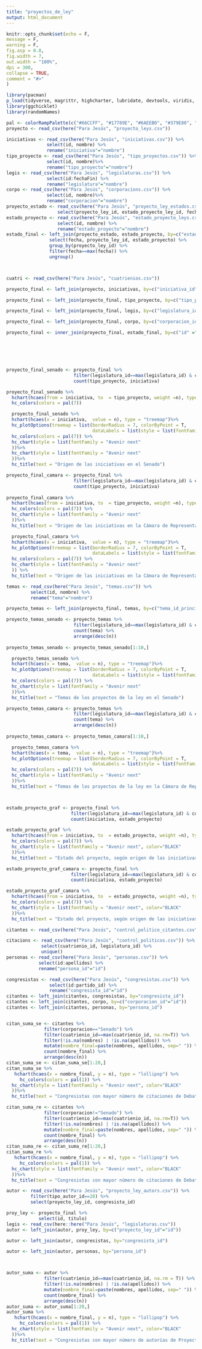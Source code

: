 ```yaml
---
title: "proyectos_de_ley"
output: html_document
---
```


```r
knitr::opts_chunk$set(echo = F, 
message = F,
warning = F, 
fig.asp = 0.8, 
fig.width = 7, 
out.width = "100%",
dpi = 300,
collapse = TRUE,
comment = "#>"
) 
```


```r
library(pacman)
p_load(tidyverse, magrittr, highcharter, lubridate, devtools, viridis, hrbrthemes, mapdata, here)
library(ggchicklet)
library(randomNames)

```




```r
pal <- colorRampPalette(c("#66CCFF", "#17789E", "#6AEEB0", "#379E80", "#F78031", "#374B9E", "#666666"))
proyecto <- read_csv(here("Para Jesús", "proyecto_leys.csv"))

iniciativas <- read_csv(here("Para Jesús", "iniciativas.csv")) %>% 
               select(id, nombre) %>% 
               rename("iniciativa"="nombre")
tipo_proyecto <- read_csv(here("Para Jesús", "tipo_proyectos.csv")) %>% 
               select(id, nombre)%>% 
               rename("tipo_proyecto"="nombre")
legis <- read_csv(here("Para Jesús", "legislaturas.csv")) %>% 
               select(id:fechaFin) %>% 
               rename("legislatura"="nombre")
corpo <- read_csv(here("Para Jesús", "corporacions.csv")) %>% 
               select(id, nombre)%>% 
               rename("corporacion"="nombre")
proyecto_estado <- read_csv(here("Para Jesús", "proyecto_ley_estados.csv")) %>% 
                   select(proyecto_ley_id, estado_proyecto_ley_id, fecha)
estado_proyecto <- read_csv(here("Para Jesús", "estado_proyecto_leys.csv")) %>% 
                   select(id, nombre) %>% 
                   rename("estado_proyecto"="nombre")
estado_final <- left_join(proyecto_estado, estado_proyecto, by=c("estado_proyecto_ley_id"="id")) %>% 
                select(fecha, proyecto_ley_id, estado_proyecto) %>% 
                group_by(proyecto_ley_id) %>% 
                filter(fecha==max(fecha)) %>% 
                ungroup()



cuatri <- read_csv(here("Para Jesús", "cuatrienios.csv"))

proyecto_final <- left_join(proyecto, iniciativas, by=c("iniciativa_id"="id"))

proyecto_final <- left_join(proyecto_final, tipo_proyecto, by=c("tipo_proyecto_id"="id"))

proyecto_final <- left_join(proyecto_final, legis, by=c("legislatura_id"="id"))

proyecto_final <- left_join(proyecto_final, corpo, by=c("corporacion_id"="id"))

proyecto_final <- inner_join(proyecto_final, estado_final, by=c("id" ="proyecto_ley_id"))







```






```r
proyecto_final_senado <- proyecto_final %>% 
                         filter(legislatura_id==max(legislatura_id) & corporacion=="Senado" & tipo_proyecto=="Proyecto de Ley")  %>% 
                         count(tipo_proyecto, iniciativa) 

proyecto_final_senado %>% 
  hchart(hcaes(from = iniciativa, to  = tipo_proyecto, weight =n), type = "sankey")%>%
  hc_colors(colors = pal(7)) 

```


```r

  proyecto_final_senado %>% 
  hchart(hcaes(x = iniciativa,  value = n), type = "treemap")%>%
  hc_plotOptions(treemap = list(borderRadius = 7, colorByPoint = T,
                                dataLabels = list(style = list(fontFamily = "Avenir next", fontSize = "16px")))) %>%
  hc_colors(colors = pal(7)) %>%
  hc_chart(style = list(fontFamily = "Avenir next"
  ))%>%
  hc_chart(style = list(fontFamily = "Avenir next"
  ))%>%
  hc_title(text = "Origen de las iniciativas en el Senado")

```




```r
proyecto_final_camara <- proyecto_final %>% 
                         filter(legislatura_id==max(legislatura_id) & corporacion!="Senado"& tipo_proyecto=="Proyecto de Ley") %>% 
                         count(tipo_proyecto, iniciativa) 
    
proyecto_final_camara %>% 
  hchart(hcaes(from = iniciativa, to  = tipo_proyecto, weight =n), type = "sankey") %>%
  hc_colors(colors = pal(7)) %>%
  hc_chart(style = list(fontFamily = "Avenir next"
  ))%>%
  hc_title(text = "Origen de las iniciativas en la Cámara de Representantes")

```


```r


  proyecto_final_camara %>% 
  hchart(hcaes(x = iniciativa,  value = n), type = "treemap")%>%
  hc_plotOptions(treemap = list(borderRadius = 7, colorByPoint = T,
                                dataLabels = list(style = list(fontFamily = "Avenir next", fontSize = "16px")))) %>%
  hc_colors(colors = pal(7)) %>%
  hc_chart(style = list(fontFamily = "Avenir next"
  )) %>%
  hc_title(text = "Origen de las iniciativas en la Cámara de Representantes")

```





```r

temas <- read_csv(here("Para Jesús", "temas.csv")) %>% 
         select(id, nombre) %>% 
         rename("tema"="nombre")

proyecto_temas <- left_join(proyecto_final, temas, by=c("tema_id_principal"="id")) 

proyecto_temas_senado <- proyecto_temas %>% 
                         filter(legislatura_id==max(legislatura_id) & corporacion=="Senado"& tipo_proyecto=="Proyecto de Ley") %>% 
                         count(tema) %>% 
                         arrange(desc(n)) 
                         
proyecto_temas_senado <- proyecto_temas_senado[1:10,]

  proyecto_temas_senado %>% 
  hchart(hcaes(x = tema,  value = n), type = "treemap")%>%
  hc_plotOptions(treemap = list(borderRadius = 7, colorByPoint = T,
                                dataLabels = list(style = list(fontFamily = "Avenir next", fontSize = "16px")))) %>%
  hc_colors(colors = pal(7)) %>%
  hc_chart(style = list(fontFamily = "Avenir next"
  ))%>%
  hc_title(text = "Temas de los proyectos de la ley en el Senado")


```


```r
proyecto_temas_camara <- proyecto_temas %>% 
                         filter(legislatura_id==max(legislatura_id) & corporacion!="Senado"& tipo_proyecto=="Proyecto de Ley") %>% 
                         count(tema) %>% 
                         arrange(desc(n)) 
                         
proyecto_temas_camara <- proyecto_temas_camara[1:10,]

  proyecto_temas_camara %>% 
  hchart(hcaes(x = tema,  value = n), type = "treemap")%>%
  hc_plotOptions(treemap = list(borderRadius = 7, colorByPoint = T,
                                dataLabels = list(style = list(fontFamily = "Avenir next", fontSize = "16px")))) %>%
  hc_colors(colors = pal(7)) %>%
  hc_chart(style = list(fontFamily = "Avenir next"
  ))%>%
  hc_title(text = "Temas de los proyectos de la ley en la Cámara de Representantes")




```

```r
estado_proyecto_graf <- proyecto_final %>% 
                        filter(legislatura_id==max(legislatura_id) & corporacion=="Senado" & tipo_proyecto=="Proyecto de Ley")  %>% 
                        count(iniciativa, estado_proyecto) 

estado_proyecto_graf %>% 
  hchart(hcaes(from = iniciativa, to  = estado_proyecto, weight =n), type = "sankey") %>%
  hc_colors(colors = pal(7)) %>%
  hc_chart(style = list(fontFamily = "Avenir next", color="BLACK"
  ))%>%
  hc_title(text = "Estado del proyecto, según origen de las iniciativas en el Senado")


```



```r
estado_proyecto_graf_camara <- proyecto_final %>% 
                        filter(legislatura_id==max(legislatura_id) & corporacion!="Senado" & tipo_proyecto=="Proyecto de Ley")  %>% 
                        count(iniciativa, estado_proyecto) 

estado_proyecto_graf_camara %>% 
  hchart(hcaes(from = iniciativa, to  = estado_proyecto, weight =n), type = "sankey") %>%
  hc_colors(colors = pal(7)) %>%
  hc_chart(style = list(fontFamily = "Avenir next", color="BLACK"
  ))%>%
  hc_title(text = "Estado del proyecto, según origen de las iniciativas en la Cámara de Representantes")


```

```r
citantes <- read_csv(here("Para Jesús", "control_politico_citantes.csv"))

citacions <- read_csv(here("Para Jesús", "control_politicos.csv")) %>% 
             select(cuatrienio_id, legislatura_id) %>% 
             unique()
personas <- read_csv(here("Para Jesús", "personas.csv")) %>% 
            select(id:apellidos) %>% 
            rename("persona_id"="id")

congresistas <- read_csv(here("Para Jesús", "congresistas.csv")) %>% 
                select(id:partido_id) %>% 
                rename("congresista_id"="id")
citantes <- left_join(citantes, congresistas, by="congresista_id")
citantes <- left_join(citantes, corpo, by=c("corporacion_id"="id"))
citantes <- left_join(citantes, personas, by="persona_id")


citan_suma_se <- citantes %>%
              filter(corporacion=="Senado") %>%
              filter(cuatrienio_id==max(cuatrienio_id, na.rm=T)) %>% 
              filter(!is.na(nombres) | !is.na(apellidos)) %>% 
              mutate(nombre_final=paste(nombres, apellidos, sep=" ")) %>% 
              count(nombre_final) %>% 
              arrange(desc(n))
citan_suma_se <- citan_suma_se[1:20,]
citan_suma_se %>% 
   hchart(hcaes(x = nombre_final, y = n), type = "lollipop") %>% 
     hc_colors(colors = pal(1)) %>%
  hc_chart(style = list(fontFamily = "Avenir next", color="BLACK"
  ))%>%
  hc_title(text = "Congresistas con mayor número de citaciones de Debates de Control Político, en el Senado")
```

```r
citan_suma_re <- citantes %>%
              filter(corporacion!="Senado") %>%
              filter(cuatrienio_id==max(cuatrienio_id, na.rm=T)) %>% 
              filter(!is.na(nombres) | !is.na(apellidos)) %>% 
              mutate(nombre_final=paste(nombres, apellidos, sep=" ")) %>% 
              count(nombre_final) %>% 
              arrange(desc(n))
citan_suma_re <- citan_suma_re[1:20,]
citan_suma_re %>% 
   hchart(hcaes(x = nombre_final, y = n), type = "lollipop") %>% 
     hc_colors(colors = pal(1)) %>%
  hc_chart(style = list(fontFamily = "Avenir next", color="BLACK"
  ))%>%
  hc_title(text = "Congresistas con mayor número de citaciones de Debates de Control Político, en la Cámara")


```


```r

autor <- read_csv(here("Para Jesús", "proyecto_ley_autors.csv")) %>% 
         filter(tipo_autor_id==28) %>%   
         select(proyecto_ley_id, congresista_id)

proy_ley <- proyecto_final %>% 
            select(id, titulo)
legis <- read_csv(here::here("Para Jesús", "legislaturas.csv"))
autor <- left_join(autor, proy_ley, by=c("proyecto_ley_id"="id"))

autor <- left_join(autor, congresistas, by="congresista_id")

autor <- left_join(autor, personas, by="persona_id")



autor_suma <- autor %>%
              filter(cuatrienio_id==max(cuatrienio_id, na.rm = T)) %>% 
              filter(!is.na(nombres) | !is.na(apellidos)) %>% 
              mutate(nombre_final=paste(nombres, apellidos, sep=" ")) %>% 
              count(nombre_final) %>% 
              arrange(desc(n))
autor_suma <- autor_suma[1:20,]
autor_suma %>% 
   hchart(hcaes(x = nombre_final, y = n), type = "lollipop") %>% 
     hc_colors(colors = pal(1)) %>%
  hc_chart(style = list(fontFamily = "Avenir next", color="BLACK"
  ))%>%
  hc_title(text = "Congresistas con mayor número de autorías de Proyectos de Ley")

```




